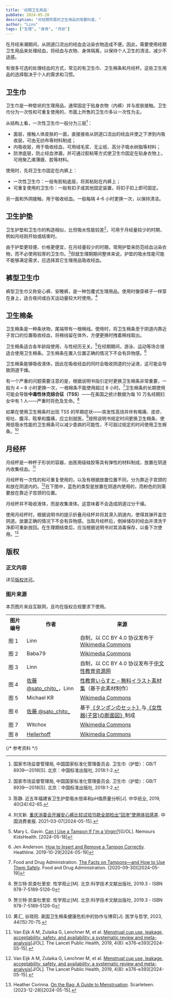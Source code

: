 ```yaml
---
title: '经期卫生用品'
pubDate: 2024-05-20
description: "对经期所需的卫生用品的简要科普。"
author: "Linn"
tags: ["生理", "身体", "月经"]
---
```




在月经来潮期间，从阴道口流出的经血会沾染衣物造成不便。因此，需要使用经期卫生用品来处理经血，将经血与衣物、身体隔离，以保持个人卫生的清洁，减少不适感。

有很多可选的处理经血的方式，常见的有卫生巾、卫生棉条和月经杯。这些卫生用品的选择取决于个人的需求和习惯。

## 卫生巾

卫生巾是一种垫状的生理用品，通常固定于贴身衣物（内裤）并与皮肤接触。卫生巾分为一次性和可重复使用的，市面上所售的卫生巾多以一次性为主。

<div class="row show">
    <div class="col-md-6 img-box">
        <Picture src={pad} alt="图1，在白色背景板上的一次性卫生巾" caption="图 1 一次性卫生巾，带有侧翼" />
    </div>
    <div class="col-md-6 img-box">
        <Picture src={clothPad} alt="图2，布料制成的可重复使用的卫生巾" caption="图 2 布制成的可重复使用卫生巾，带有侧翼" />
    </div>
</div>


从结构上看，一次性卫生巾一般分为三层[^GB8939]：

- <Key>面层</Key>，接触人体皮肤的一面，直接接收从阴道口流出的经血并使之下渗到内吸收层，可由无纺布等材料制成；
- <Key>内吸收层</Key>，用于吸收经血，可用绒毛浆、无尘纸、高分子吸水树脂等材料；
- <Key>防渗底层</Key>，防止经血渗漏，并可通过胶粘等方式使卫生巾固定在贴身衣物上，可用聚乙烯薄膜、胶等材料。

<Picture src={padStructure} alt="图3卫生巾结构示意图，是上文的图片辅助说明。" caption="图 3 卫生巾结构" />

使用时，先将卫生巾固定在内裤上：

- 一次性卫生巾：一般有胶粘底层，将其粘贴在内裤上；
- 可重复使用的卫生巾：一般有扣子或其他固定装置，将扣子扣上即可固定。

另一面和外阴接触，用于吸收经血。一般每隔 4-6 小时更换一次，以保持清洁。

<Picture
    src={padUseV}
    desktopSrc={padUseH}
    alt="图4展示了卫生巾的使用方法：一般从包装中取出后，用于隔离包装和卫生巾背胶的贴纸会留在包装上，此时的卫生巾背面具有黏性。将卫生巾贴在内裤内部与外阴接触的位置，有胶的一面朝下且贴着内裤。若卫生巾有侧翼，需要将侧翼翻到内裤外侧粘贴，与内裤最窄处贴合。贴好后，穿上内裤，此时面层将挨着阴部，即可使用。"
    caption="图 4 卫生巾使用示意图"
/>

## 卫生护垫

卫生护垫和卫生巾的构造相似，比但吸水性能较差[^GB8939]，可用于月经量较少的时期，例如月经刚开始或结束时。

由于护垫更轻便、价格更便宜，在月经量较少的时期，常用护垫来防范经血沾染衣物，而不必使用较厚的卫生巾。[^陈静]但就生理期期间整体来说，护垫的吸水性能可能不能够满足需求，应选择其它生理用品吸收经血。

## 裤型卫生巾

裤型卫生巾又称安心裤、安睡裤，是一种包覆式生理用品。使用时像穿裤子一样穿在身上，适合夜间或白天运动量较大时使用。[^刘文新]

## 卫生棉条

卫生棉条是一种条状物，尾端带有一根棉线。使用时，将卫生棉条至于阴道内靠近子宫口的位置吸收经血，将棉线留在体外，方便更换时拽着棉线取出。

卫生棉条适合各年龄段使用，与性经历无关。[^Gavin]在经期期间，游泳、运动等场合很适合使用卫生棉条。卫生棉条在置入位置正确的情况下不会有异物感。[^Anderson]

<div class="row show">
    <div class="col-md-6 img-box">
        <Picture src={tampon} alt="图5展示了卫生棉条的外观，一般是将棉压缩成棒状，带有一根棉绳。" caption="图 5 卫生棉条" />
    </div>
    <div class="col-md-6 img-box">
        <Picture
            src={tamponInside}
            alt="图6展示了卫生棉条置入体内的位置，大概位于阴道靠近子宫口的位置。"
            caption="图 6 卫生棉条置入体内的位置"
        />
    </div>
</div>



卫生棉条能够吸收液体，因此在吸收经血的同时会吸收阴道的分泌液，这可能会导致阴道干燥。

有一个严重的问题需要注意的是，根据说明书指引定时更换卫生棉条非常重要，一般为 4 ~ 8 小时更换一次，一根棉条不能使用超过 8 小时。[^FDA]卫生棉条的长期使用可能会导致**中毒性休克综合征（TSS）**——在美国之统计数据为每 10 万名经期妇女中有 1 人——严重时将危及生命。[^性学观止]

如果在使用卫生棉条时出现 TSS 的早期症状——突发性高烧并伴有喉痛、皮疹、呕吐、腹泻、眩晕和腹痛，应立刻就医。[^性学观止]按照说明书规定时间更换卫生棉条、使用低吸水性能的卫生棉条可以减少患病的可能性，不可超过规定的时间使用卫生棉条。[^黄汇]


## 月经杯

月经杯是一种杯子形状的容器，由医用级硅胶等具有弹性的材料制成，放置在阴道内收集经血。[^Van]

月经杯有一次性的和可重复使用的，以及有根据放置位置不同，分为靠近子宫颈的和放在阴道内的。[^Van]在下图中，蓝色的类型是放置在阴道内使用的，而粉色的则需要放在靠近子宫颈的位置。

<div class="row show">
    <div class="col-md-6 img-box">
        <Picture src={cup} alt="图7展示了两种月经杯：一种是像传统的敲击乐器“钟”的外观，较为小巧，放在阴道内；一种是较大的，放在宫颈处" caption="图 7 月经杯" />
    </div>
    <div class="col-md-6 img-box">
    </div>
</div>


月经杯并不吸收液体，而是收集液体。这意味着不会造成阴道过分干燥。

使用月经杯时，根据说明书的提示折叠月经杯并将其滑入阴道内，使得其弹开盖住阴道。放置正确的情况下不会有异物感。当取月经杯后，倒掉储存的经血并清洗干净即可重新放回。在生理期结束后，应当根据说明书对其消毒保存，以备下次使用。[^Corinna]

<Picture src={cupXRay} alt="图8展示了医学X光下的月经杯照片，位于阴道中，盛有一些经血。" caption="图 8 X 光下的月经杯" />

<End/>

## 版权

### 正文内容

详见[版权许可](/general/copyright)。

### 图片来源

本页图片来自互联网，且均在版权合规要求下使用。

<table class="table table-bordered" style="overflow:auto">
    <tbody>
        <tr><th>图片编号</th><th>作者</th><th>来源</th></tr>
        <tr>
            <td>图 1</td>
            <td>Linn</td>
            <td>自制，以 CC BY 4.0 协议发布于 <a target="_blank" href="https://commons.wikimedia.org/wiki/File:A_Sanitary_Towel_on_White_Background.jpg">Wikimedia Commons</a></td>
        </tr>
        <tr>
            <td>图 2</td>
            <td>Baba79</td>
            <td><a target="_blank" href="https://commons.wikimedia.org/wiki/File:Menstrutaso_kaj_reuzebla_menstrutuko.jpg">Wikimedia Commons</a></td>
        </tr>
        <tr>
            <td>图 3</td>
            <td>Linn</td>
            <td>自制，以 CC BY 4.0 协议发布于<a target="_blank" href="https://res.knowsex.org/material/item/35">中文性教育资源网</a></td>
        </tr>
        <tr>
            <td>图 4</td>
            <td><a target="_blank" href="https://linktr.ee/sato_chito_" lang="ja">佐藤 @sato_chito_</a>，Linn</td>
            <td><a target="_blank" href="https://seikyouiku-illust.com/%e7%94%9f%e7%90%86%e3%83%8a%e3%83%97%e3%82%ad%e3%83%b3%e3%81%ae%e4%bb%98%e3%81%91%e6%96%b9/" lang="ja">性教育いらすと – 無料イラスト素材集</a>（基于此素材制作）</td>
        </tr>
        <tr>
            <td>图 5</td>
            <td>Michael KR</td>
            <td><a target="_blank" href="https://commons.wikimedia.org/wiki/File:Tampon_Produktionsablauf_ob.jpg">Wikimedia Commons</a></td>
        </tr>
        <tr>
            <td>图 6</td>
            <td><a target="_blank" href="https://linktr.ee/sato_chito_" lang="ja">佐藤 @sato_chito_</a></td>
            <td>基于<a target="_blank" href="https://seikyouiku-illust.com/%e3%82%bf%e3%83%b3%e3%83%9d%e3%83%b3%e3%81%ae%e3%82%bb%e3%83%83%e3%83%88/" lang="ja">《タンポンのセット》</a>与<a target="_blank" href="https://seikyouiku-illust.com/%e5%a5%b3%e6%80%a7%e5%99%a8%e5%ad%90%e5%ae%ae%e3%81%ae%e6%96%ad%e9%9d%a2%e5%9b%b3/" lang="ja">《女性器(子宮)の断面図》</a>制成</td>
        </tr>
        <tr>
            <td>图 7</td>
            <td>Witchox</td>
            <td><a target="_blank" href="https://commons.wikimedia.org/wiki/File:%D0%9C%D0%B5%D0%BD%D1%81%D1%82%D1%80%D1%83%D0%B0%D0%BB%D1%8C%D0%BD%D1%8B%D0%B9_%D0%B4%D0%B8%D1%81%D0%BA_%D0%B8_%D0%BC%D0%B5%D0%BD%D1%81%D1%82%D1%80%D1%83%D0%B0%D0%BB%D1%8C%D0%BD%D0%B0%D1%8F_%D1%87%D0%B0%D1%88%D0%B0_(cropped).jpg">Wikimedia Commons</a></td>
        </tr>
        <tr>
            <td>图 8</td>
            <td><a target="_blank" href="https://commons.wikimedia.org/wiki/User:Hellerhoff">Hellerhoff</a></td>
            <td><a target="_blank" href="https://commons.wikimedia.org/wiki/File:Menstruationstasse_im_Roentgenbild_28W_-_CR_pa_-_001.jpg">Wikimedia Commons</a></td>
        </tr>
    </tbody>
</table>


{/* 参考资料 */}

[^GB8939]: 国家市场监督管理局, 中国国家标准化管理委员会. 卫生巾（护垫）：GB/T 8939—2018[S]. 北京：中国标准出版社, 2018:1-2.
[^陈静]: 陈静. 近五年福建省卫生护垫吸水倍率和pH值质量分析[J]. 中华纸业, 2019, 40(24):62-65.
[^刘文新]: 刘文新. [重庆消委会开展安心裤比较试验15款全部检出“回渗”使用体验感差](https://www.ccn.com.cn/Content/2021/03-07/1546512549.html). 中国消费者报. 2021-03-07[2024-05-15]. 
[^Van]: Van Eijk A M, Zulaika G, Lenchner M, et al. [Menstrual cup use, leakage, acceptability, safety, and availability: a systematic review and meta-analysis](https://www.thelancet.com/journals/lanpub/article/PIIS2468-2667(19)30111-2/fulltext)[J/OL]. The Lancet Public Health, 2019, 4(8): e376-e393[2024-05-15].
[^Corinna]: Heather Corinna. [On the Rag: A Guide to Menstruation](https://www.scarleteen.com/read/bodies/rag-guide-menstruation). Scarleteen. (2023-12-28)[2024-05-15].
[^黄汇]: 黄汇, 谷晓阳. 美国卫生棉条健康危机中的协作与博弈[J]. 医学与哲学, 2023, 44(15):70-75.
[^性学观止]: 贺兰特·凯查杜里安. 性学观止[M]. 北京:科学技术文献出版社, 2019.3 - ISBN 978-7-5189-5126-0
[^Gavin]:  Mary L. Gavin. [Can I Use a Tampon If I'm a Virgin?](https://kidshealth.org/en/teens/use-tampon.html)[G/OL]. Nemours KidsHealth. [2024-05-18]
[^FDA]: Food and Drug Administration. [The Facts on Tampons—and How to Use Them Safely](https://www.fda.gov/consumers/consumer-updates/facts-tampons-and-how-use-them-safely). Food and Drug Administration. (2020-09-30)[2024-05-19]
[^Anderson]: Jen Anderson. [How to Insert and Remove a Tampon Correctly](https://www.healthline.com/health/how-to-insert-a-tampon). Heathline. 2019-10-29[2024-05-19]